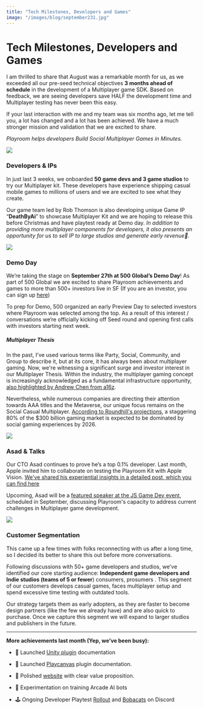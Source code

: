 ```yaml
---
title: "Tech Milestones, Developers and Games"
image: "/images/blog/september231.jpg"
---
```



# Tech Milestones, Developers and Games

<AuthorBio author="tabish" date="September 02 2023" />

I am thrilled to share that August was a remarkable month for us, as we exceeded all our pre-seed technical objectives **3 months ahead of schedule** in the development of a Multiplayer game SDK. Based on feedback, we are seeing developers save HALF the development time and Multiplayer testing has never been this easy.

If your last interaction with me and my team was six months ago, let me tell you, a lot has changed and a lot has been achieved. We have a much stronger mission and validation that we are excited to share.  
  
_Playroom helps developers Build Social Multiplayer Games in Minutes._

![](/images/blog/september231.jpg)

### **Developers & IPs**

In just last 3 weeks, we onboarded **50 game devs and 3 game studios** to try our Multiplayer kit. These developers have experience shipping casual mobile games to millions of users and we are excited to see what they create.

Our game team led by Rob Thomson is also developing unique Game IP “**DeathByAi**” to showcase Multiplayer Kit and we are hoping to release this before Christmas and have playtest ready at Demo day. _In addition to providing more multiplayer components for developers, it also presents an opportunity for us to sell IP to large studios and generate early revenue💸._

![](/images/blog/september232.jpg)


### **Demo Day**

We’re taking the stage on **September 27th at 500 Global’s Demo Day**! As part of 500 Global we are excited to share Playroom achievements and games to more than 500+ investors live in SF (If you are an investor, you can sign up [here](https://events.500.co/gapddf23/founder)) 

To prep for Demo, 500 organized an early Preview Day to selected investors where Playroom was selected among the top. As a result of this interest / conversations we’re officially kicking off Seed round and opening first calls with investors starting next week.

##### **Multiplayer Thesis**

In the past, I've used various terms like Party, Social, Community, and Group to describe it, but at its core, it has always been about multiplayer gaming. Now, we're witnessing a significant surge and investor interest in our Multiplayer Thesis. Within the industry, the multiplayer gaming concept is increasingly acknowledged as a fundamental infrastructure opportunity, [also highlighted by Andrew Chen from a16z](https://andrewchen.com/1-year-a16z-games/).

Nevertheless, while numerous companies are directing their attention towards AAA titles and the Metaverse, our unique focus remains on the Social Casual Multiplayer. [According to Roundhill's projections](https://www.visualcapitalist.com/sp/video-games-industry-revenue-growth-visual-capitalist/), a staggering 80% of the $300 billion gaming market is expected to be dominated by social gaming experiences by 2026.


![](/images/blog/september233.png)


### **Asad & Talks**

Our CTO Asad continues to prove he’s a top 0.1% developer. Last month, Apple invited him to collaborate on testing the Playroom Kit with Apple Vision. [We've shared his experiential insights in a detailed post, which you can find here](https://docs.joinplayroom.com/blog/webxr)

Upcoming, Asad will be a [featured speaker at the JS Game Dev event](https://jsgamedev.com/), scheduled in September, discussing Playroom's capacity to address current challenges in Multiplayer game development.


![](/images/blog/september234.jpg)

### **Customer Segmentation**

This came up a few times with folks reconnecting with us after a long time, so I decided its better to share this out before more conversations.

Following discussions with 50+ game developers and studios, we've identified our core starting audience: **Independent game developers and Indie studios (teams of 5 or fewer**) consumers, prosumers . This segment of our customers develops casual games, faces multiplayer setup and spend excessive time testing with outdated tools.  
  
Our strategy targets them as early adopters, as they are faster to become design partners (like the few we already have) and are also quick to purchase. Once we capture this segment we will expand to larger studios and publishers in the future.

* * *

**More achievements last month (Yep, we’ve been busy):**

*   🚀 Launched [Unity plugin](https://docs.joinplayroom.com/blog/unityweb) documentation
    
*   🚀 Launched [Playcanvas](https://docs.joinplayroom.com/usage/playcanvas) plugin documentation.
    
*   💎 Polished [website](https://joinplayroom.com/) with clear value proposition.
    
*   🧪 Experimentation on training Arcade AI bots 
    
*   🕹️ Ongoing Developer Playtest [Rollout](https://rollout.joinplayroom.com/#r=RDQ3J) and [Bobacats](https://bobacats.joinplayroom.com/#r=R8N5T) on Discord